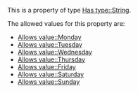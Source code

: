 This is a property of type [[Has type::String]].

The allowed values for this property are:
* [[Allows value::Monday]]
* [[Allows value::Tuesday]]
* [[Allows value::Wednesday]]
* [[Allows value::Thursday]]
* [[Allows value::Friday]]
* [[Allows value::Saturday]]
* [[Allows value::Sunday]]
